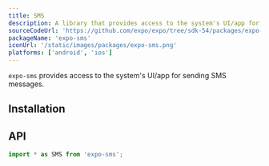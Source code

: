 ```yaml
---
title: SMS
description: A library that provides access to the system's UI/app for sending SMS messages.
sourceCodeUrl: 'https://github.com/expo/expo/tree/sdk-54/packages/expo-sms'
packageName: 'expo-sms'
iconUrl: '/static/images/packages/expo-sms.png'
platforms: ['android', 'ios']
---
```



`expo-sms` provides access to the system's UI/app for sending SMS messages.

## Installation

<APIInstallSection />

## API

```js
import * as SMS from 'expo-sms';
```

<APISection packageName="expo-sms" apiName="SMS" />
